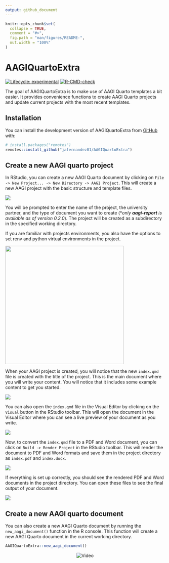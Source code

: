 ```yaml
---
output: github_document
---
```


<!-- README.md is generated from README.Rmd. Please edit that file -->

```r
knitr::opts_chunk$set(
  collapse = TRUE,
  comment = "#>",
  fig.path = "man/figures/README-",
  out.width = "100%"
)
```

# AAGIQuartoExtra

<!-- badges: start -->

[![Lifecycle: experimental](https://img.shields.io/badge/lifecycle-experimental-orange.svg)](https://lifecycle.r-lib.org/articles/stages.html#experimental) [![R-CMD-check](https://github.com/jafernandez01/AAGIQuartoExtra/actions/workflows/R-CMD-check.yaml/badge.svg)](https://github.com/jafernandez01/AAGIQuartoExtra/actions/workflows/R-CMD-check.yaml)

<!-- badges: end -->

The goal of AAGIQuartoExtra is to make use of AAGI Quarto templates a bit easier. It provides convenience functions to create AAGI Quarto projects and update current projects with the most recent templates.

## Installation

You can install the development version of AAGIQuartoExtra from [GitHub](https://github.com/) with:

``` r
# install.packages("remotes")
remotes::install_github("jafernandez01/AAGIQuartoExtra")
```

## Create a new AAGI quarto project

In RStudio, you can create a new AAGI Quarto document by clicking on `File -> New Project... -> New Directory -> AAGI Project`. This will create a new AAGI project with the basic structure and template files.

![](man/figures/create_project_step1.png)

You will be prompted to enter the name of the project, the university partner, and the type of document you want to create (\**only **aagi-report** is available as of version 0.2.0*). The project will be created as a subdirectory in the specified working directory.

If you are familiar with projects environments, you also have the options to set renv and python virtual environments in the project.

![](man/figures/create_project_step2.png){width="374"}

When your AAGI project is created, you will notice that the new `index.qmd` file is created with the title of the project. This is the main document where you will write your content. You will notice that it includes some example content to get you started.

![](man/figures/create_project_step3.png)

You can also open the `index.qmd` file in the Visual Editor by clicking on the `Visual` button in the RStudio toolbar. This will open the document in the Visual Editor where you can see a live preview of your document as you write.

![](man/figures/create_project_step4.png)

Now, to convert the `index.qmd` file to a PDF and Word document, you can click on `Build -> Render Project` in the RStudio toolbar. This will render the document to PDF and Word formats and save them in the project directory as `index.pdf` and `index.docx`.

![](man/figures/create_project_step5.png)

If everything is set up correctly, you should see the rendered PDF and Word documents in the project directory. You can open these files to see the final output of your document.

![](man/figures/create_project_step6.png)

## Create a new AAGI quarto document

You can also create a new AAGI Quarto document by running the `new_aagi_document()` function in the R console. This function will create a new AAGI Quarto document in the current working directory.

``` r
AAGIQuartoExtra::new_aagi_document()
```

<p align="center">
  <img src="media/videos/recording_new_aagi_document.gif" alt="Video">
</p>
